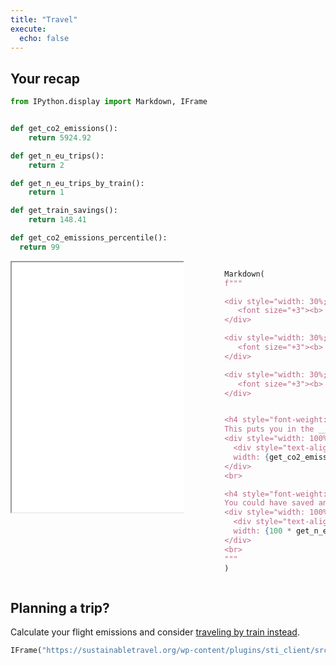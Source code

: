 ```yaml
---
title: "Travel"
execute:
  echo: false
---
```


## Your recap

```python
from IPython.display import Markdown, IFrame


def get_co2_emissions():
    return 5924.92

def get_n_eu_trips():
    return 2

def get_n_eu_trips_by_train():
    return 1

def get_train_savings():
    return 148.41

def get_co2_emissions_percentile():
  return 99
```

:::: {.columns}

::: {.column width="60%"}
<iframe style="width:100%;height:400px" src="../data/travel_emissions.html"></iframe>
:::

::: {.column width="5%"}
<!-- empty column to create gap -->
:::

::: {.column width="35%"}

```python
Markdown(
f"""

<div style="width: 30%; background-color: #bd57bb;text-align: center;padding-top: 7px; padding-bottom: 1px;">
   <font size="+3"><b> 6 </b></font><br>total trips
</div>

<div style="width: 30%; background-color: #9f79f7;text-align: center;padding-top: 7px; padding-bottom: 1px; margin-left: 35%; margin-top: -100px">
   <font size="+3"><b> 4 </b></font><br>trips by flight
</div>

<div style="width: 30%; background-color: #88b6f2;text-align: center;padding-top: 7px; padding-bottom: 1px; margin-left: 70%; margin-top: -100px">
   <font size="+3"><b> 2 </b></font><br>trains trips
</div>


<h4 style="font-weight: normal"> Total CO${{}}_2$ emissions: __{get_co2_emissions()} kg__.</h4>
This puts you in the __{get_co2_emissions_percentile()}th percentile__ of carbon emitters.
<div style="width: 100%; background-color: #ddd;">
  <div style="text-align: right; padding-top: 10px; padding-bottom: 10px; color: white;
  width: {get_co2_emissions_percentile()}%; background-color: #f44336;">{get_co2_emissions_percentile()}%</div>
</div>
<br>

<h4 style="font-weight: normal"> You made **{get_n_eu_trips_by_train()}/{get_n_eu_trips()} trips by train** within Europe. </h4>
You could have saved an additional __{get_train_savings()} kg of carbon__ by taking the train.
<div style="width: 100%; background-color: #ddd;">
  <div style="text-align: right; padding-top: 10px; padding-bottom: 10px; color: white;
  width: {100 * get_n_eu_trips_by_train()/get_n_eu_trips()}%; background-color: #f0e45d;">{get_n_eu_trips_by_train()}/{get_n_eu_trips()}</div>
</div>
<br>
"""
)
```
:::

::::

## Planning a trip?

Calculate your flight emissions and consider [traveling by train instead](https://www.sbb.ch/).


```python
IFrame("https://sustainabletravel.org/wp-content/plugins/sti_client/src/shortcode/shortcode.php?api_key=STIKEY_641f913dadff1832336844&primary_color=%23008370&secondary_color=%23f7961f&light_primary_color=%2366e9d6&sort_order=Flight", width=800, height=600)
```
